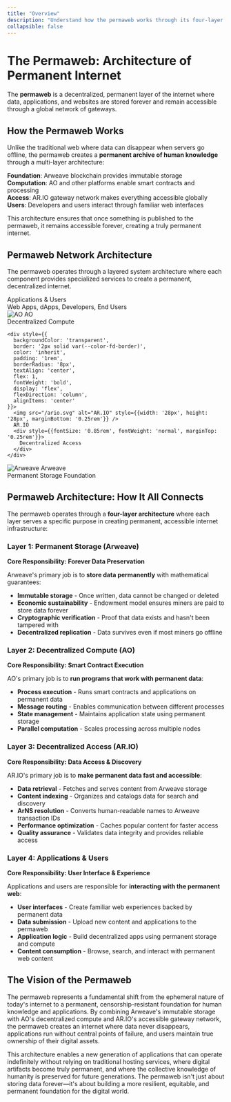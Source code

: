 ```yaml
---
title: "Overview"
description: "Understand how the permaweb works through its four-layer architecture: storage, compute, gateways, and applications"
collapsible: false
---
```



# The Permaweb: Architecture of Permanent Internet

The **permaweb** is a decentralized, permanent layer of the internet where data, applications, and websites are stored forever and remain accessible through a global network of gateways.

## How the Permaweb Works

Unlike the traditional web where data can disappear when servers go offline, the permaweb creates a **permanent archive of human knowledge** through a multi-layer architecture:

**Foundation**: Arweave blockchain provides immutable storage  
**Computation**: AO and other platforms enable smart contracts and processing  
**Access**: AR.IO gateway network makes everything accessible globally  
**Users**: Developers and users interact through familiar web interfaces

This architecture ensures that once something is published to the permaweb, it remains accessible forever, creating a truly permanent internet.

## Permaweb Network Architecture

The permaweb operates through a layered system architecture where each component provides specialized services to create a permanent, decentralized internet.

<div style={{display: 'flex', flexDirection: 'column', alignItems: 'center', gap: '0.75rem', maxWidth: '500px', margin: '2rem auto'}}>
  <div style={{
    backgroundColor: 'transparent',
    border: '2px solid var(--color-fd-border)',
    color: 'inherit',
    padding: '1rem',
    borderRadius: '8px',
    textAlign: 'center',
    width: '100%',
    fontWeight: 'bold'
  }}>
    Applications & Users
    <div style={{fontSize: '0.85rem', fontWeight: 'normal', marginTop: '0.25rem'}}>
      Web Apps, dApps, Developers, End Users
    </div>
  </div>
  
  <div style={{display: 'flex', gap: '0.75rem', width: '100%'}}>
    <div style={{
      backgroundColor: 'transparent',
      border: '2px solid var(--color-fd-border)',
      color: 'inherit',
      padding: '1rem',
      borderRadius: '8px',
      textAlign: 'center',
      flex: 1,
      fontWeight: 'bold',
      display: 'flex',
      flexDirection: 'column',
      alignItems: 'center'
    }}>
      <img src="/ao.png" alt="AO" style={{width: '28px', height: '28px', marginBottom: '0.25rem'}} />
      AO
      <div style={{fontSize: '0.85rem', fontWeight: 'normal', marginTop: '0.25rem'}}>
        Decentralized Compute
      </div>
    </div>
    
    <div style={{
      backgroundColor: 'transparent',
      border: '2px solid var(--color-fd-border)',
      color: 'inherit',
      padding: '1rem',
      borderRadius: '8px',
      textAlign: 'center',
      flex: 1,
      fontWeight: 'bold',
      display: 'flex',
      flexDirection: 'column',
      alignItems: 'center'
    }}>
      <img src="/ario.svg" alt="AR.IO" style={{width: '28px', height: '28px', marginBottom: '0.25rem'}} />
      AR.IO
      <div style={{fontSize: '0.85rem', fontWeight: 'normal', marginTop: '0.25rem'}}>
        Decentralized Access
      </div>
    </div>
  </div>
  
  <div style={{
    backgroundColor: 'transparent',
    border: '2px solid var(--color-fd-border)',
    color: 'inherit',
    padding: '1rem',
    borderRadius: '8px',
    textAlign: 'center',
    width: '100%',
    fontWeight: 'bold',
    display: 'flex',
    flexDirection: 'column',
    alignItems: 'center'
  }}>
    <img src="/arweave.png" alt="Arweave" style={{width: '28px', height: '28px', marginBottom: '0.25rem'}} />
    Arweave
    <div style={{fontSize: '0.85rem', fontWeight: 'normal', marginTop: '0.25rem'}}>
      Permanent Storage Foundation
    </div>
  </div>
</div>

## Permaweb Architecture: How It All Connects

The permaweb operates through a **four-layer architecture** where each layer serves a specific purpose in creating permanent, accessible internet infrastructure:

### Layer 1: Permanent Storage (Arweave)
**Core Responsibility: Forever Data Preservation**

Arweave's primary job is to **store data permanently** with mathematical guarantees:
- **Immutable storage** - Once written, data cannot be changed or deleted
- **Economic sustainability** - Endowment model ensures miners are paid to store data forever
- **Cryptographic verification** - Proof that data exists and hasn't been tampered with
- **Decentralized replication** - Data survives even if most miners go offline

### Layer 2: Decentralized Compute (AO)
**Core Responsibility: Smart Contract Execution**

AO's primary job is to **run programs that work with permanent data**:
- **Process execution** - Runs smart contracts and applications on permanent data
- **Message routing** - Enables communication between different processes
- **State management** - Maintains application state using permanent storage
- **Parallel computation** - Scales processing across multiple nodes

### Layer 3: Decentralized Access (AR.IO)
**Core Responsibility: Data Access & Discovery**

AR.IO's primary job is to **make permanent data fast and accessible**:
- **Data retrieval** - Fetches and serves content from Arweave storage
- **Content indexing** - Organizes and catalogs data for search and discovery
- **ArNS resolution** - Converts human-readable names to Arweave transaction IDs
- **Performance optimization** - Caches popular content for faster access
- **Quality assurance** - Validates data integrity and provides reliable access

### Layer 4: Applications & Users
**Core Responsibility: User Interface & Experience**

Applications and users are responsible for **interacting with the permanent web**:
- **User interfaces** - Create familiar web experiences backed by permanent data
- **Data submission** - Upload new content and applications to the permaweb
- **Application logic** - Build decentralized apps using permanent storage and compute
- **Content consumption** - Browse, search, and interact with permanent web content



## The Vision of the Permaweb

The permaweb represents a fundamental shift from the ephemeral nature of today's internet to a permanent, censorship-resistant foundation for human knowledge and applications. By combining Arweave's immutable storage with AO's decentralized compute and AR.IO's accessible gateway network, the permaweb creates an internet where data never disappears, applications run without central points of failure, and users maintain true ownership of their digital assets.

This architecture enables a new generation of applications that can operate indefinitely without relying on traditional hosting services, where digital artifacts become truly permanent, and where the collective knowledge of humanity is preserved for future generations. The permaweb isn't just about storing data forever—it's about building a more resilient, equitable, and permanent foundation for the digital world.
